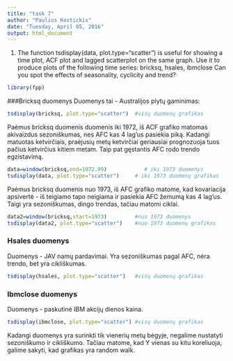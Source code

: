 ```yaml
---
title: "task 7"
author: "Paulius Kostickis"
date: "Tuesday, April 05, 2016"
output: html_document
---
```


1. The function tsdisplay(data, plot.type="scatter") is useful
for showing a time plot, ACF plot and lagged scatterplot on the
same graph. Use it to produce plots of the following time series:
bricksq, hsales, ibmclose
Can you spot the effects of seasonality, cyclicity and trend?


```r
library(fpp)
```

###Bricksq duomenys
Duomenys tai - Australijos plytų gaminimas:
```r
tsdisplay(bricksq, plot.type="scatter")  #visų duomenų grafikas
```

Paėmus  bricksq duomenis duomenis iki 1972, iš ACF grafiko matomas akivaizdus sezoniškumas, nes AFC kas 4 lag'us pasiekia piką. Kadangi matuotas ketvirčiais, praėjusių metų ketvirčiai geriausiai prognozuoja tuos pačius ketvirčius kitiem metam. Taip pat gęstantis AFC rodo trendo egzistavimą.

```r
data=window(bricksq,end=1972.99)            # iki 1973 duomenys
tsdisplay(data, plot.type="scatter")     # iki 1973 duomenų grafikas
```

Paėmus bricksq duomenis nuo 1973, iš AFC grafiko matome, kad kovariacija apsivertė - iš teigiamo tapo neigiama ir pasiekia AFC žemumą kas 4 lag'us. Taigi yra sezoniškumas, dingo trendas, tačiau matomi ciklai.

```r
data2=window(bricksq,start=1973)         #nuo 1973 duomenys
tsdisplay(data2, plot.type="scatter")    #nuo 1973 duomenų grafikas
```

### Hsales duomenys
Duomenys - JAV namų pardavimai.
Yra sezoniškumas pagal AFC, nėra trendo, bet yra cikliškumas.
```r
tsdisplay(hsales, plot.type="scatter")   #visų duomenų grafikas
```

###  Ibmclose duomenys
Duomenys - paskutinė IBM akcijų dienos kaina. 

```r
tsdisplay(ibmclose, plot.type="scatter") #visų duomenų grafikas
```

Kadangi duomenys yra surinkti tik vienerių metų bėgyje, negalime nustatyti sezoniškumo ir cikliškumo. Tačiau matome, kad Y vienas su kitu koreliuoja, galime sakyti, kad grafikas yra random walk.
